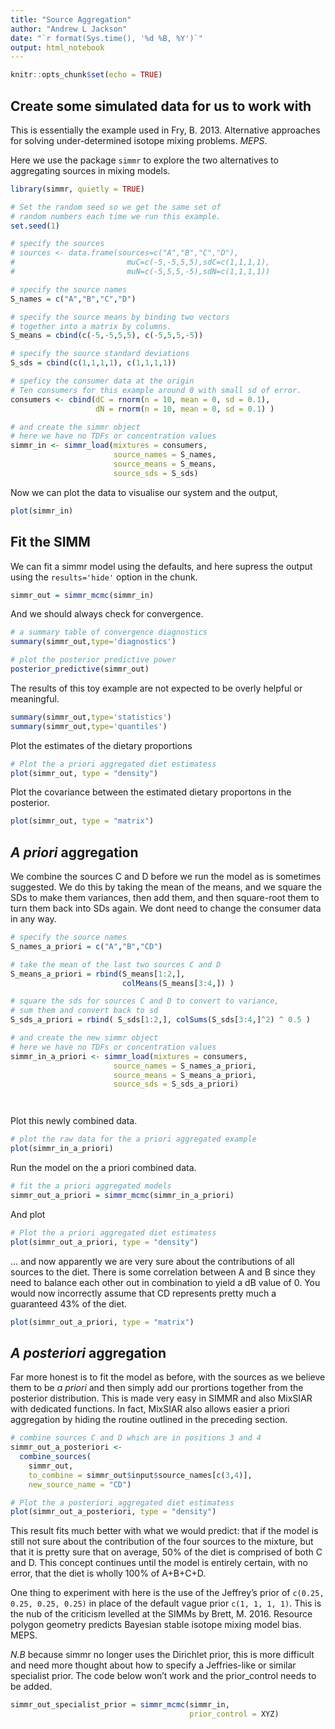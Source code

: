 ```yaml
---
title: "Source Aggregation"
author: "Andrew L Jackson"
date: "`r format(Sys.time(), '%d %B, %Y')`"
output: html_notebook
---
```


```r
knitr::opts_chunk$set(echo = TRUE)
```

## Create some simulated data for us to work with
This is essentially the example used in Fry, B. 2013. Alternative approaches for solving under-determined isotope mixing problems. *MEPS*.

Here we use the package `simmr` to explore the two alternatives to aggregating sources in mixing models. 

```r
library(simmr, quietly = TRUE)

# Set the random seed so we get the same set of 
# random numbers each time we run this example.
set.seed(1)

# specify the sources
# sources <- data.frame(sources=c("A","B","C","D"),
#                         muC=c(-5,-5,5,5),sdC=c(1,1,1,1),
#                         muN=c(-5,5,5,-5),sdN=c(1,1,1,1))

# specify the source names
S_names = c("A","B","C","D")

# specify the source means by binding two vectors 
# together into a matrix by columns.
S_means = cbind(c(-5,-5,5,5), c(-5,5,5,-5))

# specify the source standard deviations
S_sds = cbind(c(1,1,1,1), c(1,1,1,1))

# speficy the consumer data at the origin
# Ten consumers for this example around 0 with small sd of error.
consumers <- cbind(dC = rnorm(n = 10, mean = 0, sd = 0.1),
                   dN = rnorm(n = 10, mean = 0, sd = 0.1) )

# and create the simmr object
# here we have no TDFs or concentration values
simmr_in <- simmr_load(mixtures = consumers,
                       source_names = S_names,
                       source_means = S_means,
                       source_sds = S_sds)

```

Now we can plot the data to visualise our system and the output,

```r

plot(simmr_in)

```

## Fit the SIMM

We can fit a simmr model using the defaults, and here supress the output using the `results='hide'` option in the chunk.

```r
simmr_out = simmr_mcmc(simmr_in)
```

And we should always check for convergence.

```r
# a summary table of convergence diagnostics
summary(simmr_out,type='diagnostics')

# plot the posterior predictive power 
posterior_predictive(simmr_out)
```

The results of this toy example are not expected to be overly helpful or meaningful.

```r
summary(simmr_out,type='statistics')
summary(simmr_out,type='quantiles')
```

Plot the estimates of the dietary proportions

```r
# Plot the a priori aggregated diet estimatess
plot(simmr_out, type = "density")
```


Plot the covariance between the estimated dietary proportons in the posterior.

```r

plot(simmr_out, type = "matrix")

```



## __*A priori*__ aggregation

We combine the sources C and D before we run the model as is sometimes suggested. We do this by taking the mean of the means, and we square the SDs to make them variances, then add them, and then square-root them to turn them back into SDs again. We dont need to change the consumer data in any way.

```r

# specify the source names
S_names_a_priori = c("A","B","CD")

# take the mean of the last two sources C and D
S_means_a_priori = rbind(S_means[1:2,],
                         colMeans(S_means[3:4,]) )

# square the sds for sources C and D to convert to variance,
# sum them and convert back to sd
S_sds_a_priori = rbind( S_sds[1:2,], colSums(S_sds[3:4,]^2) ^ 0.5 )

# and create the new simmr object
# here we have no TDFs or concentration values
simmr_in_a_priori <- simmr_load(mixtures = consumers,
                       source_names = S_names_a_priori,
                       source_means = S_means_a_priori,
                       source_sds = S_sds_a_priori)




```

Plot this newly combined data. 

```r
# plot the raw data for the a priori aggregated example
plot(simmr_in_a_priori)
```

Run the model on the a priori combined data.

```r
# fit the a priori aggregated models
simmr_out_a_priori = simmr_mcmc(simmr_in_a_priori)

```
And plot

```r
# Plot the a priori aggregated diet estimatess
plot(simmr_out_a_priori, type = "density")
```

... and now apparently we are very sure about the contributions of all sources to the diet. There is some correlation between A and B since they need to balance each other out in combination to yield a dB value of 0. You would now incorrectly assume that  CD represents pretty much a guaranteed 43% of the diet.

```r

plot(simmr_out_a_priori, type = "matrix")

```

## __*A posteriori*__ aggregation
Far more honest is to fit the model as before, with the sources as we believe them to be *a priori* and then simply add our prortions together from the posterior distribution. This is made very easy in SIMMR and also MixSIAR with dedicated functions. In fact, MixSIAR also allows easier a priori aggregation by hiding the routine outlined in the preceding section.

```r
# combine sources C and D which are in positions 3 and 4
simmr_out_a_posteriori <- 
  combine_sources(
    simmr_out, 
    to_combine = simmr_out$input$source_names[c(3,4)], 
    new_source_name = "CD")

# Plot the a posteriori aggregated diet estimatess
plot(simmr_out_a_posteriori, type = "density")


```
This result fits much better with what we would predict: that if the model is still not sure about the contribution of the four sources to the mixture, but that it is pretty sure that on average, 50% of the diet is comprised of both C and D. This concept continues until the model is entirely certain, with no error, that the diet is wholly 100% of A+B+C+D.

One thing to experiment with here is the use of the Jeffrey's prior of `c(0.25, 0.25, 0.25, 0.25)` in place of the default vague prior `c(1, 1, 1, 1)`. This is the nub of the criticism levelled at the SIMMs by Brett, M. 2016. Resource polygon geometry predicts Bayesian stable isotope mixing model bias. MEPS.

*N.B* because simmr no longer uses the Dirichlet prior, this is more difficult and need more thought about how to specify a Jeffries-like or similar specialist prior. The code below won't work and the prior_control needs to be added.

```r

simmr_out_specialist_prior = simmr_mcmc(simmr_in,
                                        prior_control = XYZ)

```

